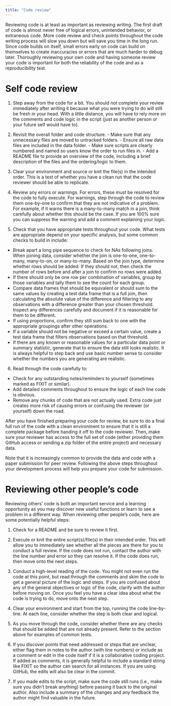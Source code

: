 ```yaml
---
title: "Code review"
---
```


Reviewing code is at least as important as reviewing writing. The first draft of code is almost never free of logical errors, unintended behavior, or extraneous code. More code review and check points throughout the code writing process will slow you down but will save you time in the long run. Since code builds on itself, small errors early on code can build on themselves to create inaccuracies or errors that are much harder to debug later. Thoroughly reviewing your own code and having someone review your code is important for both the reliability of the code and as a reproducibility test.

# Self code review

1.  Step away from the code for a bit. You should not complete your review immediately after writing it because what you were trying to do will still be fresh in your head. With a little distance, you will have to rely more on the comments and code logic in the script (just as another person or your future self would have to).

2.  Revisit the overall folder and code structure. - Make sure that any unnecessary files are moved to untracked folders. - Ensure all raw data files are included in the data folder. - Make sure scripts are clearly numbered and named so users know the order to run files in. - Add a README file to provide an overview of the code, including a brief description of the files and the ordering/logic to them.

3.  Clear your environment and source or knit the file(s) in the intended order. This is a test of whether you have a clean run that the code reviewer should be able to replicate.

4.  Review any errors or warnings. For errors, these must be resolved for the code to fully execute. For warnings, step through the code to review them one-by-one to confirm that they are not indicative of a problem. For example, if it warns there is a many-to-many match in a join, think carefully about whether this should be the case. If you are 100% sure you can suppress the warning and add a comment explaining your logic.

5.  Check that you have appropriate tests throughout your code. What tests are appropriate depend on your specific analysis, but some common checks to build in include:

-   Break apart a long pipe sequence to check for NAs following joins. When joining data, consider whether the join is one-to-one, one-to-many, many-to-on, or many-to-many. Based on the join type, determine whether rows should be added. If they should not, then check the number of rows before and after a join to confirm no rows were added.
-   If there should only be one row per combination of variables, group by those variables and tally them to see the count for each group.
-   Compare data frames that should be equivalent or should sum to the same values by creating a test data frame that is a full join, then calculating the absolute value of the difference and filtering to any observations with a difference greater than your chosen threshold. Inspect any differences carefully and document if it is reasonable for them to be different.
-   If using proportions, confirm they still sum back to one with the appropriate groupings after other operations.
-   If a variable should not be negative or exceed a certain value, create a test data frame that filters observations based on that threshold.
-   If there are any known or reasonable values for a particular data point or summary statistic, generate that to ensure the data still looks realistic. It is always helpful to step back and use basic number sense to consider whether the numbers you are generating are realistic.

6.  Read through the code carefully to:

-   Check for any outstanding notes/reminders to yourself (sometimes marked as FIXIT or similar).
-   Add detailed comments throughout to ensure the logic of each line code is obvious.
-   Remove any chunks of code that are not actually used. Extra code just creates more risk of causing errors or confusing the reviewer (or yourself) down the road.

After you have finished preparing your code for review, be sure to do a final full run of the code with a clean environment to ensure that it is still a complete package before handing it off to the code reviewer. Then, make sure your reviewer has access to the full set of code (either providing them GitHub access or sending a zip folder of the entire project) and necessary data.

Note that it is increasingly common to provide the data and code with a paper submission for peer review. Following the above steps throughout your development process will help you prepare your code for submission.

# Reviewing other people's code

Reviewing others' code is both an important service and a learning opportunity as you may discover new useful functions or learn to see a problem in a different way. When reviewing other people's code, here are some potentially helpful steps:

1.  Check for a README and be sure to review it first.

2.  Execute or knit the entire script(s)/file(s) in their intended order. This will allow you to immediately see whether all the pieces are there for you to conduct a full review. If the code does not run, contact the author with the line number and error so they can resolve it. If the code does run, then move onto the next steps.

3.  Conduct a high-level reading of the code. You might not even run the code at this point, but read through the comments and skim the code to get a general picture of the logic and steps. If you are confused about any of the general objectives or logic of the code, clarify with the author before moving on. Once you feel you have a clear idea about what the code is trying to do, move onto the next step.

4.  Clear your environment and start from the top, running the code line-by-line. At each line, consider whether the step is both clear and logical.

5.  As you move through the code, consider whether there are any checks that should be added that are not already present. Refer to the section above for examples of common tests.

6.  If you discover points that need addressed or steps that are unclear, either flag them in notes to the author (with line numbers) or include as a comment or edit in the code itself if it is a collaborative coding project. If added as comments, it is generally helpful to include a standard string like FIXIT so the author can search for all instances. If you are using GitHub, the edits will also be clear in the commit.

7.  If you made edits to the script, make sure the code still runs (i.e., make sure you didn't break anything) before passing it back to the original author. Also include a summary of the changes and any feedback the author might find valuable in the future.
